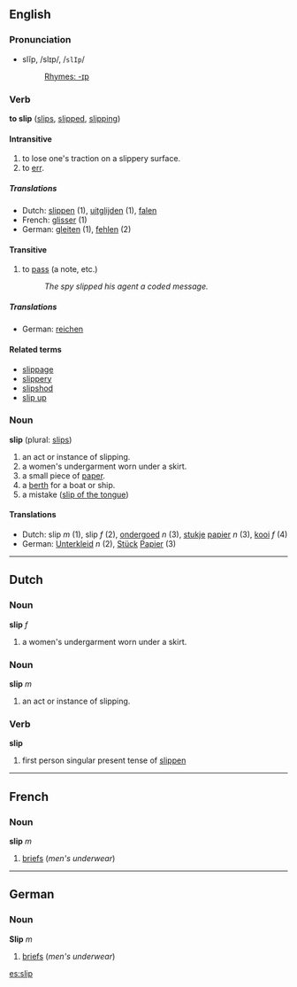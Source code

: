 ==English==
===Pronunciation===
*slĭp, /slɪp/, /<tt>slIp</tt>/
*:[[Rhymes:English:-ɪp|Rhymes: -ɪp]]

===Verb===
'''to slip''' ([[slips]], [[slipped]], [[slipping]])

====Intransitive====
# to lose one's traction on a slippery surface.
# to [[err]].

=====Translations=====
*Dutch: [[slippen]] (1), [[uitglijden]] (1), [[falen]]
*French: [[glisser]] (1)
*German: [[gleiten]] (1), [[fehlen]] (2)

====Transitive====
# to [[pass]] (a note, etc.)
#: ''The spy slipped his agent a coded message.''

=====Translations=====
*German: [[reichen]]

====Related terms====
*[[slippage]]
*[[slippery]]
*[[slipshod]]
*[[slip up]]

===Noun===
'''slip''' (plural: [[slips]])

# an act or instance of slipping.
# a women's undergarment worn under a skirt.
# a small piece of [[paper]].
# a [[berth]] for a boat or ship.
# a mistake ([[slip of the tongue]])

====Translations====
*Dutch: slip ''m'' (1), slip ''f'' (2), [[ondergoed]] ''n'' (3), [[stukje]] [[papier]] ''n'' (3), [[kooi]] ''f'' (4)
*German:  [[Unterkleid]] ''n'' (2), [[Stück]] [[Papier]] (3)

----

==Dutch==
===Noun===
'''slip''' ''f''

# a women's undergarment worn under a skirt.

===Noun===
'''slip''' ''m''

# an act or instance of slipping.

===Verb===
'''slip'''

# first person singular present tense of [[slippen]] 
----
==French==
===Noun===
'''slip''' ''m''
#[[briefs]] (''men's underwear'')

----
==German==
===Noun===
'''Slip''' ''m''

# [[briefs]] (''men's underwear'')

[[es:slip]]